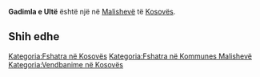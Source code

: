 {{Fshat në 
 | Emri                = Gadimla e Ultë
 | EmriAlt                = 
 | NAME_SHORT_FORM=      
 | NAME_GENERIC=      
 | NAME_SORT_NAME_RO=      GADIMLAEULTE
 | FULL_NAME_RO = Gadimla e Ultë
 | FULL_NAME_ND_RO=Gadimla e Ulte
 | SORT_NAME_RG=GADIMLAEULTE
 | FULL_NAME_RG=Gadimla e Ultë
 | FULL_NAME_ND_RG=Gadimla e Ulte
 | SRP_NAME_SHORT_FORM=      
 | SRP_NAME_GENERIC=      
 | SRP_NAME_SORT_NAME_RO=      
 | SRP_FULL_NAME_RO = 
 | SRP_FULL_NAME_ND_RO=
 | SRP_SORT_NAME_RG=
 | SRP_FULL_NAME_RG=
 | SRP_FULL_NAME_ND_RG=
 | Emri (Rasa dhanore) = 
 | Figura              = 
 | Shteti              = Kosovo
 | Komuna              = Malishevë
 | Kodi postar         = 
 | Sipërfaqja          = 

 | Popullsia           = 

 | Regj. i popullsisë  = 
 | Dend. e popullsisë  = 
 | Faqja zyrtare       = 
 <!--- Koordinatat ----> 
 | Gjerësia            = 42.475833
 | Gjatësia            = 21.206389
 | Lartësia            = 
}}
'''Gadimla e Ultë''' është një [[]] në [[Malishevë]] të [[Kosovës]].

<!-- == Gjeografia == -->
<!-- == Historia == -->
<!-- == Demografia == -->
== Shih edhe ==
{{Komuna Malishevë}}
{{Kosovo-Administrata-Cung}}

[[Kategoria:Fshatra në Kosovës]]
[[Kategoria:Fshatra në Kommunes Malishevë]]
[[Kategoria:Vendbanime në Kosovës]]